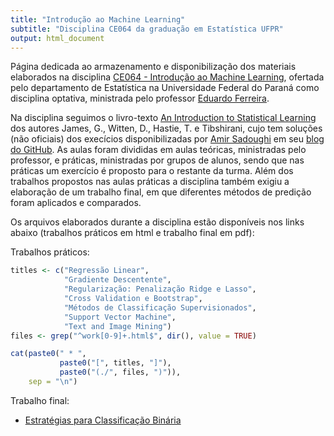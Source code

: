 ```yaml
---
title: "Introdução ao Machine Learning"
subtitle: "Disciplina CE064 da graduação em Estatística UFPR"
output: html_document
---
```


Página dedicada ao armazenamento e disponibilização dos materiais
elaborados na disciplina
[CE064 - Introdução ao Machine Learning][ce064], ofertada pelo
departamento de Estatística na Universidade Federal do Paraná como
disciplina optativa, ministrada pelo professor
[Eduardo Ferreira][eferreira].

Na disciplina seguimos o livro-texto
[An Introduction to Statistical Learning][livro] dos autores James, G.,
Witten, D., Hastie, T. e Tibshirani, cujo tem soluções (não oficiais)
dos execícios disponibilizadas por [Amir Sadoughi][amir] em seu
[blog do GitHub][solutions]. As aulas foram divididas em aulas teóricas,
ministradas pelo professor, e práticas, ministradas por grupos de
alunos, sendo que nas práticas um exercício é proposto para o restante
da turma. Além dos trabalhos propostos nas aulas práticas a disciplina
também exigiu a elaboração de um trabalho final, em que diferentes
métodos de predição foram aplicados e comparados.

Os arquivos elaborados durante a disciplina estão disponíveis nos links
abaixo (trabalhos práticos em html e trabalho final em pdf):

Trabalhos práticos:

```r

titles <- c("Regressão Linear",
            "Gradiente Descentente",
            "Regularização: Penalização Ridge e Lasso",
            "Cross Validation e Bootstrap",
            "Métodos de Classificação Supervisionados",
            "Support Vector Machine",
            "Text and Image Mining")
files <- grep("^work[0-9]+.html$", dir(), value = TRUE)

cat(paste0(" * ",
           paste0("[", titles, "]"),
           paste0("(./", files, ")")),
    sep = "\n")

```

Trabalho final:

* [Estratégias para Classificação Binária](./work-master.pdf)

<!--------------------------------------------- -->
[ce064]: http://www.leg.ufpr.br/doku.php/pessoais:e.ferreira:ce064
[eferreira]: http://www.leg.ufpr.br/doku.php/pessoais:e.ferreira
[livro]: http://www.springer.com/us/book/9781461471370
[amir]: http://princehonest.com/
[solutions]: http://blog.princehonest.com/stat-learning/
